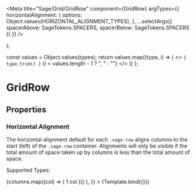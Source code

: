 





<Meta
  title="Sage/Grid/GridRow"
  component={GridRow}
  argTypes={{
    horizontalAlignment: {
      options: Object.values(HORIZONTAL_ALIGNMENT_TYPES),
    },
    ...selectArgs({
      spacerAbove: SageTokens.SPACERS,
      spacerBelow: SageTokens.SPACERS
    })
  }}
/>


  <Grid>
    <GridRow {...args} />
  </Grid>
);

  const values = Object.values(types);
  return values.map((type, i) => (
    <>
      <code>{ type.trim() }</code>
      {i < values.length - 1 ? ", " : ""}
    </>
  ))
};

# GridRow

## Properties
<ArgsTable of={GridRow} />

### Horizontal Alignment

The horizontal alignment default for each <code>.sage-row</code> aligns columns to the start (left) of the <code>.sage-row</code> container. Alignments will only be visible if the total amount of space taken up by columns is less than the total amount of space.

Supported Types: <AlignmentTypes types={HORIZONTAL_ALIGNMENT_TYPES}/>

<Canvas>
    <Story name="Default"
      args = {{
        horizontalAlignment: HORIZONTAL_ALIGNMENT_TYPES.START,
         children: (
          <>
            {columns.map((col) => (
              <Grid.Col size="2" key={col.toString()} aria-label="Double column">
                <Card style={{ textAlign: 'center' }}>
                  1 col
                </Card>
              </Grid.Col>
            ))}
          </>
        ),
      }}
    >
      {Template.bind({})}
    </Story>
</Canvas>
